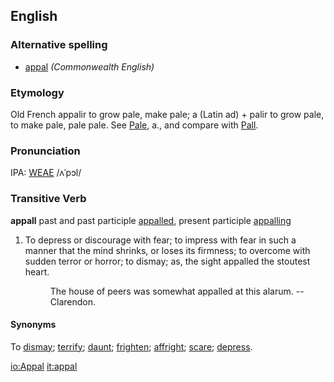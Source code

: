 ==English==
=== Alternative spelling===
*[[appal]] ''(Commonwealth English)''
===Etymology===
Old French appalir to grow pale, make pale; a (Latin ad) + palir to grow pale, to make pale, pale pale.  See [[Pale]], a., and compare with [[Pall]].

===Pronunciation===
IPA: [[WEAE]] /ʌˈpɔl/

===Transitive Verb===
'''appall''' past and past participle [[appalled]], present participle [[appalling]]
# To depress or discourage with fear; to impress with fear in such a manner that the mind shrinks, or loses its firmness; to overcome with sudden terror or horror; to dismay; as, the sight appalled the stoutest heart.
#:    The house of peers was somewhat appalled at this alarum. --Clarendon.

====Synonyms====
To [[dismay]]; [[terrify]]; [[daunt]]; [[frighten]]; [[affright]]; [[scare]]; [[depress]].

<!-- material copied from Webster's Revised Unabridged Dictionary (1913) -->

[[io:Appal]]
[[it:appal]]